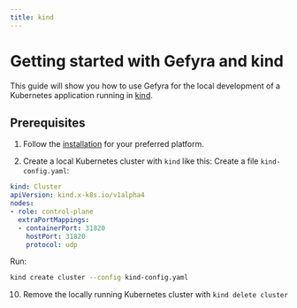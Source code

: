 ```yaml
---
title: kind
---
```



# Getting started with Gefyra and kind
This guide will show you how to use Gefyra for the local development of a Kubernetes application running in [kind](https://kind.sigs.k8s.io/).


## Prerequisites
1. Follow the [installation](https://gefyra.dev/installation) for your preferred platform.

2. Create a local Kubernetes cluster with `kind` like this:
Create a file `kind-config.yaml`:

```yaml
kind: Cluster
apiVersion: kind.x-k8s.io/v1alpha4
nodes:
- role: control-plane
  extraPortMappings:
  - containerPort: 31820
    hostPort: 31820
    protocol: udp
```

Run:
```bash
kind create cluster --config kind-config.yaml
```

<GettingStartedCommon hideUp={false} />

10. Remove the locally running Kubernetes cluster with `kind delete cluster`

<Feedback />
